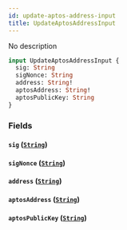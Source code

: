 ```yaml
---
id: update-aptos-address-input
title: UpdateAptosAddressInput
---
```



No description

```graphql
input UpdateAptosAddressInput {
  sig: String
  sigNonce: String
  address: String!
  aptosAddress: String!
  aptosPublicKey: String
}
```


### Fields

#### `sig` ([`String`](../../references/scalars/string))




#### `sigNonce` ([`String`](../../references/scalars/string))




#### `address` ([`String`](../../references/scalars/string))




#### `aptosAddress` ([`String`](../../references/scalars/string))




#### `aptosPublicKey` ([`String`](../../references/scalars/string))






